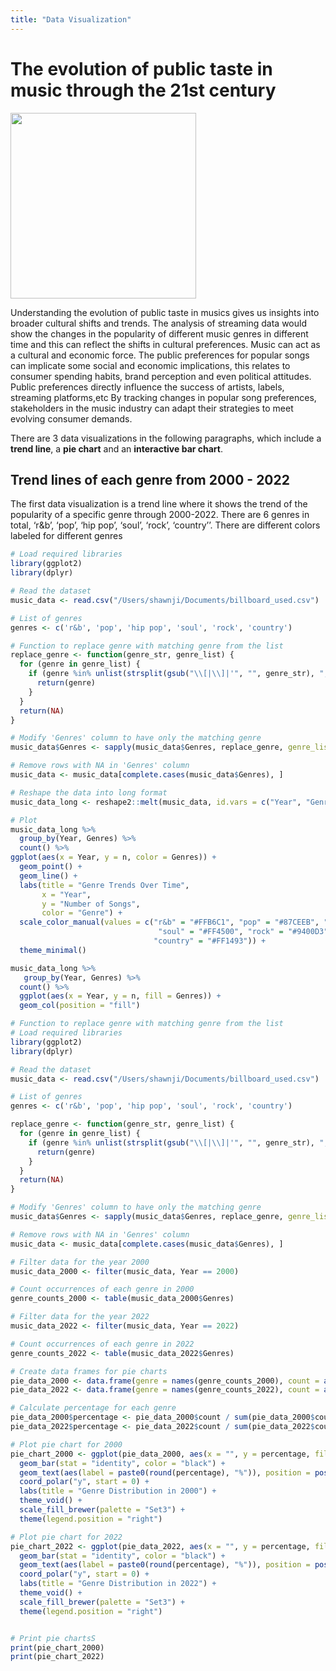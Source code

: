 ```yaml
---
title: "Data Visualization"
---
```


# The evolution of public taste in music through the 21st century

![](images/clipboard-3938451565.png){width="297"}

Understanding the evolution of public taste in musics gives us insights into broader cultural shifts and trends. The analysis of streaming data would show the changes in the popularity of different music genres in different time and this can reflect the shifts in cultural preferences. Music can act as a cultural and economic force. The public preferences for popular songs can implicate some social and economic implications, this relates to consumer spending habits, brand perception and even political attitudes. Public preferences directly influence the success of artists, labels, streaming platforms,etc By tracking changes in popular song preferences, stakeholders in the music industry can adapt their strategies to meet evolving consumer demands.

There are 3 data visualizations in the following paragraphs, which include a **trend line**, a **pie chart** and an **interactive bar chart**.

## Trend lines of each genre from 2000 - 2022

The first data visualization is a trend line where it shows the trend of the popularity of a specific genre through 2000-2022. There are 6 genres in total, 'r&b', 'pop', 'hip pop', 'soul', 'rock', 'country''. There are different colors labeled for different genres


```r
# Load required libraries
library(ggplot2)
library(dplyr)

# Read the dataset
music_data <- read.csv("/Users/shawnji/Documents/billboard_used.csv")  # Replace "your_dataset.csv" with the actual file path

# List of genres
genres <- c('r&b', 'pop', 'hip pop', 'soul', 'rock', 'country')

# Function to replace genre with matching genre from the list
replace_genre <- function(genre_str, genre_list) {
  for (genre in genre_list) {
    if (genre %in% unlist(strsplit(gsub("\\[|\\]|'", "", genre_str), ", "))) {
      return(genre)
    }
  }
  return(NA)
}

# Modify 'Genres' column to have only the matching genre
music_data$Genres <- sapply(music_data$Genres, replace_genre, genre_list = genres)

# Remove rows with NA in 'Genres' column
music_data <- music_data[complete.cases(music_data$Genres), ]

# Reshape the data into long format
music_data_long <- reshape2::melt(music_data, id.vars = c("Year", "Genres"))

# Plot
music_data_long %>%
  group_by(Year, Genres) %>% 
  count() %>%
ggplot(aes(x = Year, y = n, color = Genres)) +
  geom_point() +
  geom_line() +
  labs(title = "Genre Trends Over Time",
       x = "Year",
       y = "Number of Songs",
       color = "Genre") +
  scale_color_manual(values = c("r&b" = "#FFB6C1", "pop" = "#87CEEB", "hip pop" = "#FFD700",
                                 "soul" = "#FF4500", "rock" = "#9400D3",
                                "country" = "#FF1493")) +
  theme_minimal()
```

```r

music_data_long %>%
   group_by(Year, Genres) %>% 
  count() %>%
  ggplot(aes(x = Year, y = n, fill = Genres)) +
  geom_col(position = "fill")

# Function to replace genre with matching genre from the list
# Load required libraries
library(ggplot2)
library(dplyr)

# Read the dataset
music_data <- read.csv("/Users/shawnji/Documents/billboard_used.csv")  # Replace "your_dataset.csv" with the actual file path

# List of genres
genres <- c('r&b', 'pop', 'hip pop', 'soul', 'rock', 'country')

replace_genre <- function(genre_str, genre_list) {
  for (genre in genre_list) {
    if (genre %in% unlist(strsplit(gsub("\\[|\\]|'", "", genre_str), ", "))) {
      return(genre)
    }
  }
  return(NA)
}

# Modify 'Genres' column to have only the matching genre
music_data$Genres <- sapply(music_data$Genres, replace_genre, genre_list = genres)

# Remove rows with NA in 'Genres' column
music_data <- music_data[complete.cases(music_data$Genres), ]

# Filter data for the year 2000
music_data_2000 <- filter(music_data, Year == 2000)

# Count occurrences of each genre in 2000
genre_counts_2000 <- table(music_data_2000$Genres)

# Filter data for the year 2022
music_data_2022 <- filter(music_data, Year == 2022)

# Count occurrences of each genre in 2022
genre_counts_2022 <- table(music_data_2022$Genres)

# Create data frames for pie charts
pie_data_2000 <- data.frame(genre = names(genre_counts_2000), count = as.numeric(genre_counts_2000))
pie_data_2022 <- data.frame(genre = names(genre_counts_2022), count = as.numeric(genre_counts_2022))

# Calculate percentage for each genre
pie_data_2000$percentage <- pie_data_2000$count / sum(pie_data_2000$count) * 100
pie_data_2022$percentage <- pie_data_2022$count / sum(pie_data_2022$count) * 100

# Plot pie chart for 2000
pie_chart_2000 <- ggplot(pie_data_2000, aes(x = "", y = percentage, fill = genre)) +
  geom_bar(stat = "identity", color = "black") +
  geom_text(aes(label = paste0(round(percentage), "%")), position = position_stack(vjust = 0.5), size = 3.5) +
  coord_polar("y", start = 0) +
  labs(title = "Genre Distribution in 2000") +
  theme_void() +
  scale_fill_brewer(palette = "Set3") +
  theme(legend.position = "right")

# Plot pie chart for 2022
pie_chart_2022 <- ggplot(pie_data_2022, aes(x = "", y = percentage, fill = genre)) +
  geom_bar(stat = "identity", color = "black") +
  geom_text(aes(label = paste0(round(percentage), "%")), position = position_stack(vjust = 0.5), size = 3.5) +
  coord_polar("y", start = 0) +
  labs(title = "Genre Distribution in 2022") +
  theme_void() +
  scale_fill_brewer(palette = "Set3") +
  theme(legend.position = "right")


# Print pie chartsS
print(pie_chart_2000)
print(pie_chart_2022)
```
